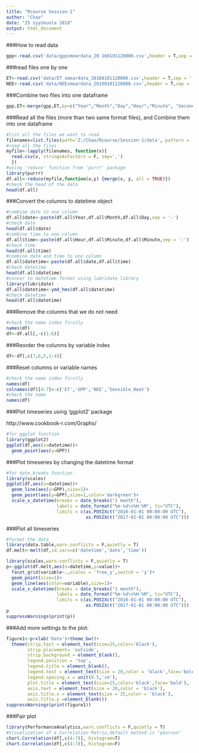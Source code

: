 ```yaml
---
title: "Rcourse Session-1"
author: "Chao"
date: "25 syyskuuta 2018"
output: html_document
---
```


###How to read data

```r
gpp<-read.csv('data/gppsmeardata_20 160101120000.csv',header = T,sep = ',')
```

###read files one by one

```r
ET<-read.csv('data/ET smeardata_20160101120000.csv',header = T,sep = ',')
NEE<-read.csv('data/NEEsmeardata_20160101120000.csv',header = T,sep = ',')
```

###Combine two files into one dataframe

```r
gpp.ET<-merge(gpp,ET,by=c("Year","Month","Day","Hour","Minute", "Second"),all = T)
```

###Read all the files (more than two same format files), and Combine them into one dataframe

```r
#list all the files we want to read
filenames=list.files(path='Z:/Chao/Rcourse/Session-1/data', pattern = '*.csv',full.names=TRUE)
#read all the files 
myfile<-lapply(filenames, function(x){
  read.csv(x, stringsAsFactors = F, sep=',')
  })
#using 'reduce' function from 'purrr' package
library(purrr)
df.all<-reduce(myfile,function(x,y) {merge(x, y, all = TRUE)})
#check the head of the data
head(df.all)
```

###Convert the columns to datetime object 

```r
#combine date to one column
df.all$date<-paste(df.all$Year,df.all$Month,df.all$Day,sep = '-')
#check date
head(df.all$date)
#combine time to one column
df.all$time<-paste(df.all$Hour,df.all$Minute,df.all$Minute,sep = ':')
#check time
head(df.all$time)
#combine date and time to one column
df.all$datetime<-paste(df.all$date,df.all$time)
#check datetime
head(df.all$datetime)
#conver to datetime format using lubridate library
library(lubridate)
df.all$datetime<-ymd_hms(df.all$datetime)
#check datetime
head(df.all$datetime)
```
###Remove the colunms that we do not need

```r
#check the name index firstly
names(df)
df<-df.all[,-c(1:6)]
```

###Reorder the colunms by variable index

```r
df<-df[,c(7,6,5,1:4)]
```

###Reset columns or variable names

```r
#check the name index firstly
names(df)
colnames(df)[4:7]<-c('ET','GPP','NEE','Sensible_Heat')
#check the name 
names(df)
```


###Plot timeseries using 'ggplot2' package

http://www.cookbook-r.com/Graphs/

```r
#for ggplot function
library(ggplot2)
ggplot(df,aes(x=datetime))+
  geom_point(aes(y=GPP))
```

###Plot timeseries by changing the datetime format
```r
#for date_breaks function
library(scales)
ggplot(df,aes(x=datetime))+
  geom_line(aes(y=GPP),size=1)+
  geom_point(aes(y=GPP),size=1,color='darkgreen')+
  scale_x_datetime(breaks = date_breaks("1 month"), 
                   labels = date_format("%m-%d\n%H:%M", tz="UTC"),
                   limits = c(as.POSIXct("2016-01-01 00:00:00 UTC"),
                              as.POSIXct("2017-01-01 00:00:00 UTC")))
```


###Plot all timeseries 
```r
#format the data 
library(data.table,warn.conflicts = F,quietly = T)
df.melt<-melt(df,id.vars=c('datetime','date','time'))

library(scales,warn.conflicts = F,quietly = T)
p<-ggplot(df.melt,aes(x=datetime,y=value))+
  facet_grid(variable~.,scales = 'free_y',switch = 'y')+
  geom_point(size=1)+
  geom_line(aes(color=variable),size=1)+
  scale_x_datetime(breaks = date_breaks("1 month"), 
                   labels = date_format("%m-%d\n%H:%M", tz="UTC"),
                   limits = c(as.POSIXct("2016-01-01 00:00:00 UTC"),
                              as.POSIXct("2017-01-01 00:00:00 UTC")))
p
suppressWarnings(print(p))

```

###Add more settings to the plot: 
```r
figure1<-p+xlab('Date')+theme_bw()+
  theme(strip.text = element_text(size=25,color='black'),
        strip.placement= 'outside',
        strip.background = element_blank(),
        legend.position = 'top',
        legend.title = element_blank(),
        legend.text = element_text(size = 20,color = 'black',face='bold'),
        legend.spacing.x = unit(0.5,'cm'),
        plot.title = element_text(size=25,color='black',face='bold'),
        axis.text = element_text(size = 20,color = 'black'),
        axis.title.x = element_text(size = 25,color = 'black'),
        axis.title.y =element_blank())
suppressWarnings(print(figure1))
```






###Pair plot

```r
library(PerformanceAnalytics,warn.conflicts = F,quietly = T)
#Visualization of a Correlation Matrix,default method is "pearson"
chart.Correlation(df[,c(4:7)], histogram=T)
chart.Correlation(df[,c(4:7)], histogram=F)
```

